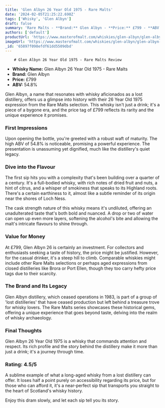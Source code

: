 ```yaml
---
title: 'Glen Albyn 26 Year Old 1975 - Rare Malts'
date: '2024-02-05T21:25:22.698Z'
tags: ['Whisky', 'Glen Albyn']
draft: false
summary: 'Rare Malts - **Brand:** Glen Albyn - **Price:** £799 - **ABV:** 54.8%  Glen Albyn, a name that resonates with whisky aficionados a...'
authors: ['default']
productUrl: 'https://www.masterofmalt.com/whiskies/glen-albyn/glen-albyn-1975-26-year-old-whisky/'
imageUrl: 'https://www.masterofmalt.com/whiskies/glen-albyn/glen-albyn-1975-26-year-old-whisky.jpg'
_id: '65897f098efdf61dd5509dbd'
---
```


        # Glen Albyn 26 Year Old 1975 - Rare Malts Review

- **Whisky Name:** Glen Albyn 26 Year Old 1975 - Rare Malts
- **Brand:** Glen Albyn
- **Price:** £799
- **ABV:** 54.8%

Glen Albyn, a name that resonates with whisky aficionados as a lost distillery, offers us a glimpse into history with their 26 Year Old 1975 expression from the Rare Malts selection. This whisky isn't just a drink; it's a piece of a bygone era, and the price tag of £799 reflects its rarity and the unique experience it promises.

### First Impressions

Upon opening the bottle, you're greeted with a robust waft of maturity. The high ABV of 54.8% is noticeable, promising a powerful experience. The presentation is unassuming yet dignified, much like the distillery's quiet legacy.

### Dive into the Flavour

The first sip hits you with a complexity that's been building over a quarter of a century. It's a full-bodied whisky, with rich notes of dried fruit and nuts, a hint of citrus, and a whisper of smokiness that speaks to its Highland roots. There's a certain earthiness to it, almost like a subtle reminder of its origin near the shores of Loch Ness.

The cask strength nature of this whisky means it's undiluted, offering an unadulterated taste that's both bold and nuanced. A drop or two of water can open up even more layers, softening the alcohol's bite and allowing the malt's intricate flavours to shine through.

### Value for Money

At £799, Glen Albyn 26 is certainly an investment. For collectors and enthusiasts seeking a taste of history, the price might be justified. However, for the casual drinker, it's a steep hill to climb. Comparable whiskies might include other Rare Malts selections or perhaps aged expressions from closed distilleries like Brora or Port Ellen, though they too carry hefty price tags due to their scarcity.

### The Brand and Its Legacy

Glen Albyn distillery, which ceased operations in 1983, is part of a group of 'lost distilleries' that have ceased production but left behind a treasure trove for whisky lovers. The Rare Malts series showcases these historical gems, offering a unique experience that goes beyond taste, delving into the realm of whisky archaeology.

### Final Thoughts

Glen Albyn 26 Year Old 1975 is a whisky that commands attention and respect. Its rich profile and the story behind the distillery make it more than just a drink; it's a journey through time.

### Rating: 4.5/5

A sublime example of what a long-aged whisky from a lost distillery can offer. It loses half a point purely on accessibility regarding its price, but for those who can afford it, it's a near-perfect sip that transports you straight to the heart of Scotland's whisky history.

Enjoy this dram slowly, and let each sip tell you its story.

